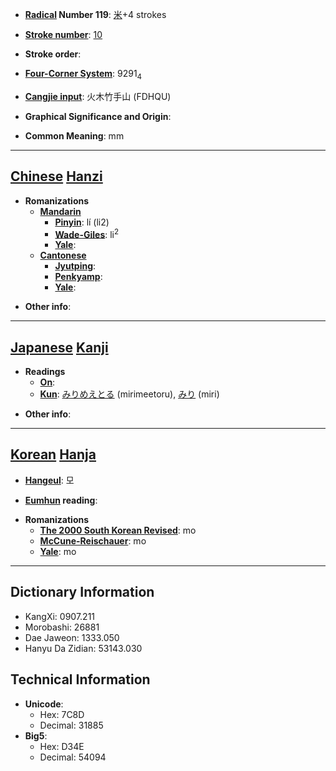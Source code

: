 * '''[[Wiktionary:Chinese radical index| Radical]] Number 119''': [[Wiktionary:Chinese radical index 米|米]]+4 strokes

* '''[[Wiktionary:Chinese total strokes index|Stroke number]]''': [[Wiktionary:Chinese total strokes index 10|10]]

* '''Stroke order''': 

* '''[[Wiktionary:Chinese four corner index|Four-Corner System]]''': 9291<sub>4</sub>

* '''[[Wiktionary:Chinese Cangjie index|Cangjie input]]''': 火木竹手山 (FDHQU)

* '''Graphical Significance and Origin''': 

* '''Common Meaning''': mm

----

== [[Chinese]] [[Hanzi]] ==

* '''Romanizations'''
** '''[[Mandarin]]'''
*** '''[[Pinyin]]''': lí (li2)
*** '''[[Wade-Giles]]''': li<sup>2</sup>
*** '''[[Yale]]''': 
** '''[[Cantonese]]'''
*** '''[[Jyutping]]''':
*** '''[[Penkyamp]]''': 
*** '''[[Yale]]''': 

* '''Other info''': 

----

== [[Japanese]] [[Kanji]] ==

* '''Readings'''
** '''[[On]]''': 
** '''[[Kun]]''': [[みりめえとる]] (mirimeetoru), [[みり]] (miri)

* '''Other info''':  

----

== [[Korean]] [[Hanja]] ==

* '''[[Hangeul]]''': 모

* '''[[Eumhun]] reading''': 

* '''Romanizations'''
** '''[[The 2000 South Korean Revised Romanization|The 2000 South Korean Revised]]''': mo
** '''[[McCune-Reischauer]]''': mo
** '''[[Yale]]''': mo

----

== Dictionary Information ==

* KangXi: 0907.211
* Morobashi: 26881
* Dae Jaweon: 1333.050
* Hanyu Da Zidian: 53143.030

== Technical Information ==

* '''Unicode''':
** Hex: 7C8D
** Decimal: 31885
* '''Big5''':
** Hex: D34E
** Decimal: 54094
